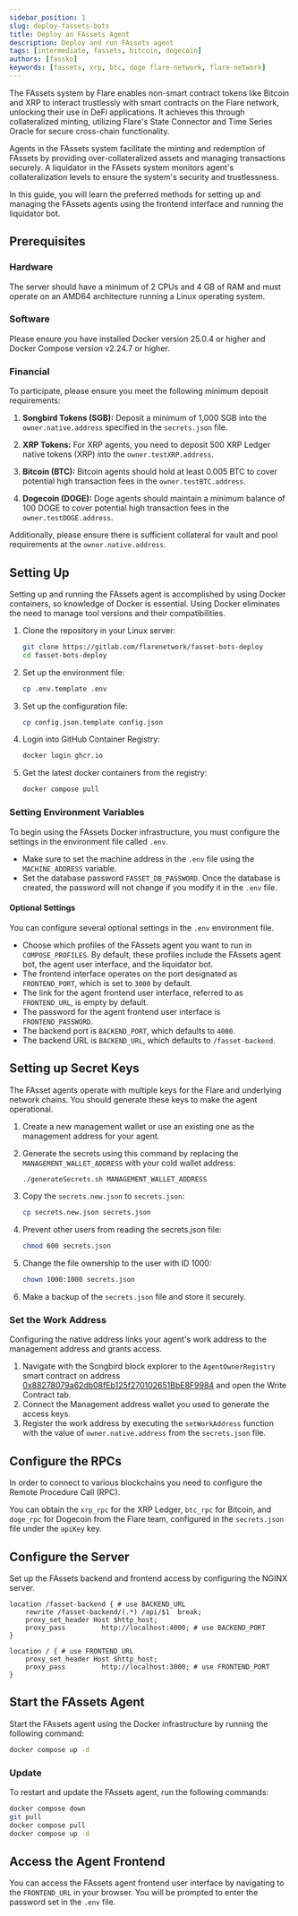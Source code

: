 ```yaml
---
sidebar_position: 1
slug: deploy-fassets-bots
title: Deploy an FAssets Agent
description: Deploy and run FAssets agent
tags: [intermediate, fassets, bitcoin, dogecoin]
authors: [fassko]
keywords: [fassets, xrp, btc, doge flare-network, flare-network]
---
```


The FAssets system by Flare enables non-smart contract tokens like Bitcoin and XRP to interact trustlessly with smart contracts on the Flare network, unlocking their use in DeFi applications. It achieves this through collateralized minting, utilizing Flare's State Connector and Time Series Oracle for secure cross-chain functionality.

Agents in the FAssets system facilitate the minting and redemption of FAssets by providing over-collateralized assets and managing transactions securely. A liquidator in the FAssets system monitors agent's collateralization levels to ensure the system's security and trustlessness.

In this guide, you will learn the preferred methods for setting up and managing the FAssets agents using the frontend interface and running the liquidator bot.

## Prerequisites

### Hardware

The server should have a minimum of 2 CPUs and 4 GB of RAM and must operate on an AMD64 architecture running a Linux operating system.

### Software

Please ensure you have installed Docker version 25.0.4 or higher and Docker Compose version v2.24.7 or higher.

### Financial

To participate, please ensure you meet the following minimum deposit requirements:

1. **Songbird Tokens (SGB):** Deposit a minimum of 1,000 SGB into the `owner.native.address` specified in the `secrets.json` file.

2. **XRP Tokens:** For XRP agents, you need to deposit 500 XRP Ledger native tokens (XRP) into the `owner.testXRP.address`.

3. **Bitcoin (BTC):** Bitcoin agents should hold at least 0.005 BTC to cover potential high transaction fees in the `owner.testBTC.address`.

4. **Dogecoin (DOGE):** Doge agents should maintain a minimum balance of 100 DOGE to cover potential high transaction fees in the `owner.testDOGE.address`.

Additionally, please ensure there is sufficient collateral for vault and pool requirements at the `owner.native.address`.

## Setting Up

Setting up and running the FAssets agent is accomplished by using Docker containers, so knowledge of Docker is essential. Using Docker eliminates the need to manage tool versions and their compatibilities.

1. Clone the repository in your Linux server:

   ```bash
   git clone https://gitlab.com/flarenetwork/fasset-bots-deploy
   cd fasset-bots-deploy
   ```

2. Set up the environment file:

   ```bash
   cp .env.template .env
   ```

3. Set up the configuration file:

   ```bash
   cp config.json.template config.json
   ```

4. Login into GitHub Container Registry:

   ```bash
   docker login ghcr.io
   ```

5. Get the latest docker containers from the registry:

   ```bash
   docker compose pull
   ```

### Setting Environment Variables

To begin using the FAssets Docker infrastructure, you must configure the settings in the environment file called `.env`.

- Make sure to set the machine address in the `.env` file using the `MACHINE_ADDRESS` variable.
- Set the database password `FASSET_DB_PASSWORD`. Once the database is created, the password will not change if you modify it in the `.env` file.

#### Optional Settings

You can configure several optional settings in the `.env` environment file.

- Choose which profiles of the FAssets agent you want to run in `COMPOSE_PROFILES`. By default, these profiles include the FAssets agent bot, the agent user interface, and the liquidator bot.
- The frontend interface operates on the port designated as `FRONTEND_PORT`, which is set to `3000` by default.
- The link for the agent frontend user interface, referred to as `FRONTEND_URL`, is empty by default.
- The password for the agent frontend user interface is `FRONTEND_PASSWORD`.
- The backend port is `BACKEND_PORT`, which defaults to `4000`.
- The backend URL is `BACKEND_URL`, which defaults to `/fasset-backend`.

## Setting up Secret Keys

The FAsset agents operate with multiple keys for the Flare and underlying network chains. You should generate these keys to make the agent operational.

1. Create a new management wallet or use an existing one as the management address for your agent.
2. Generate the secrets using this command by replacing the `MANAGEMENT_WALLET_ADDRESS` with your cold wallet address:

   ```bash
   ./generateSecrets.sh MANAGEMENT_WALLET_ADDRESS
   ```

3. Copy the `secrets.new.json` to `secrets.json`:

   ```bash
   cp secrets.new.json secrets.json
   ```

4. Prevent other users from reading the secrets.json file:

   ```bash
   chmod 600 secrets.json
   ```

5. Change the file ownership to the user with ID 1000:

   ```bash
   chown 1000:1000 secrets.json
   ```

6. Make a backup of the `secrets.json` file and store it securely.

### Set the Work Address

Configuring the native address links your agent's work address to the management address and grants access.

1. Navigate with the Songbird block explorer to the `AgentOwnerRegistry` smart contract on address [0x88278079a62db08fEb125f270102651BbE8F9984](https://coston-explorer.flare.network/address/0x88278079a62db08fEb125f270102651BbE8F9984/write-contract#address-tabs) and open the Write Contract tab.
2. Connect the Management address wallet you used to generate the access keys.
3. Register the work address by executing the `setWorkAddress` function with the value of `owner.native.address` from the `secrets.json` file.

## Configure the RPCs

In order to connect to various blockchains you need to configure the Remote Procedure Call (RPC).

You can obtain the `xrp_rpc` for the XRP Ledger, `btc_rpc` for Bitcoin, and `doge_rpc` for Dogecoin from the Flare team, configured in the `secrets.json` file under the `apiKey` key.

## Configure the Server

Set up the FAssets backend and frontend access by configuring the NGINX server.

```
location /fasset-backend { # use BACKEND_URL
    rewrite /fasset-backend/(.*) /api/$1  break;
    proxy_set_header Host $http_host;
    proxy_pass         http://localhost:4000; # use BACKEND_PORT
}

location / { # use FRONTEND_URL
    proxy_set_header Host $http_host;
    proxy_pass         http://localhost:3000; # use FRONTEND_PORT
}
```

## Start the FAssets Agent

Start the FAssets agent using the Docker infrastructure by running the following command:

```bash
docker compose up -d
```

### Update

To restart and update the FAssets agent, run the following commands:

```bash
docker compose down
git pull
docker compose pull
docker compose up -d
```

## Access the Agent Frontend

You can access the FAssets agent frontend user interface by navigating to the `FRONTEND_URL` in your browser.
You will be prompted to enter the password set in the `.env` file.

